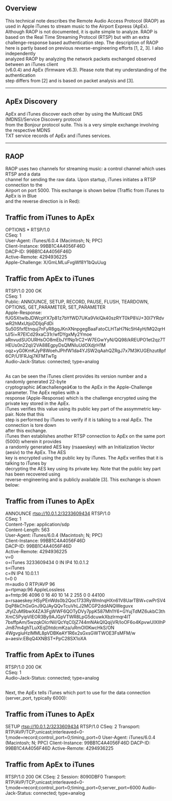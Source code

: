 == Overview ==

This technical note describes the Remote Audio Access Protocol (RAOP) as used in Apple 
iTunes to stream music to the Airport Express (ApEx). Although RAOP is not documented, 
it is quite simple to analyze. RAOP is based on the Real Time Streaming Protocol (RTSP) 
but with an extra challenge-response based authentication step. The description of RAOP 
here is partly based on previous reverse-engineering efforts [1, 2, 3]. I also independently<br> 
analyzed RAOP by analyzing the network packets exchanged observed between an iTunes client<br> 
(v6.0.4) and ApEx (firmware v6.3). Please note that my understanding of the authentication<br> 
step differs from [2] and is based on packet analysis and [3].

----
== ApEx Discovery ==

ApEx and iTunes discover each other by using the Multicast DNS (MDNS)/Service Discovery protocol<br> 
from the Bonjour protocol suite. This is a very simple exchange involving the respective MDNS<br> 
TXT service records of ApEx and iTunes services.<br>

----
== RAOP ==

RAOP uses two channels for streaming music: a control channel which uses RTSP and a data<br> 
channel for sending the raw data. Upon startup, iTunes initiates a RTSP connection to the<br> 
Airport on port 5000. This exchange is shown below (Traffic from iTunes to ApEx is in Blue<br> 
and the reverse direction is in Red):

== Traffic from iTunes to ApEx ==

OPTIONS * RTSP/1.0<br>
CSeq: 1<br>
User-Agent: iTunes/6.0.4 (Macintosh; N; PPC)<br>
Client-Instance: 99BB1C4A4056F46D<br>
DACP-ID: 99BB1C4A4056F46D<br>
Active-Remote: 4294936225<br>
Apple-Challenge: X/GmLMLuFvgWf8Y1bQuUug

== Traffic from ApEx to iTunes ==

RTSP/1.0 200 OK<br>
CSeq: 1<br>
Public: ANNOUNCE, SETUP, RECORD, PAUSE, FLUSH, TEARDOWN, OPTIONS, GET_PARAMETER, SET_PARAMETER<br>
Apple-Response: fUG5XtwIbJDWcpYX7p81z7bYfWD7UKa9VkIQk40szRYT0kP8VJ+30l7YRdvwR2hMxUtjoDDIjqFdDi<br>
Su50SfxfEtnquj7nFyR8gqJKnXNnpgegBaaFatoCLHTaH7Nc5H4yH/MQ2qrHtJ/5i+R7ElCd29xaC31r/wfDYgxMy2Ymoe<br>
aRnvudSUOURHsOO8mEbJYfNp1rC2+W7EGwYyN/QQ98/kREUPO1et2qz7THEUs0n22ql/2VA88EgpyDsQMNIuUdOXdjrH1M<br>
oqz+yG0KmKJyP8WoehJPhfW1da4YJSW2qAahQZRgJ7x7M3KUGEhzut8pf6CP/U1FRJqj7KFMTwTg<br>
Audio-Jack-Status: connected; type=analog<br>

== ==

As can be seen the iTunes client provides its version number and a randomly generated 22-byte<br> 
cryptographic â€œchallengeâ€œ to the ApEx in the Apple-Challenge parameter. The ApEx replies with a<br> 
response (Apple-Response) which is the challenge encrypted using the private key stored in the ApEx.<br>
iTunes verifies this value using its public key part of the assymmetric key-pair. Note that this<br> 
step is performed by iTunes to verify if it is talking to a real ApEx. The connection is tore down<br> 
after this exchange.<br>

iTunes then establishes another RTSP connection to ApEx on the same port (5000) wherein it provides<br> 
a randomly generated AES key (rsaaeskey) with an Initialization Vector (aesiv) to the ApEx. The AES<br> 
key is encrypted using the public key by iTunes. The ApEx verifies that it is talking to iTunes by<br> 
decrypting the AES key using its private key. Note that the public key part has been recovered using<br> 
reverse-engineering and is publicly available [3]. This exchange is shown below:<br>


== Traffic from iTunes to ApEx ==

ANNOUNCE rtsp://10.0.1.2/3233609434 RTSP/1.0<br>
CSeq: 1<br>
Content-Type: application/sdp<br>
Content-Length: 563<br>
User-Agent: iTunes/6.0.4 (Macintosh; N; PPC)<br>
Client-Instance: 99BB1C4A4056F46D<br>
DACP-ID: 99BB1C4A4056F46D<br>
Active-Remote: 4294936225<br>

v=0<br>
o=iTunes 3233609434 0 IN IP4 10.0.1.2<br>
s=iTunes<br>
c=IN IP4 10.0.1.1<br>
t=0 0<br>
m=audio 0 RTP/AVP 96<br>
a=rtpmap:96 AppleLossless<br>
a=fmtp:96 4096 0 16 40 10 14 2 255 0 0 44100<br>
a=rsaaeskey:HSyPEnWds0b2Qoc1733RyWmInqHXn61V8UarTBW+cwPrSV4DqP8kChGxGnJ9QJAyQQvTcuVhLJ2MCGP2ddANQWeguvx<br>
JfyIZuM9bwX4ZA3FgWWF6QOTyDVy7ppK587Mh1Y6+GYujTdMZ6ukbC3thXmC5PyipVIEOR3By9AJGpVTWR8LpG5dcuwkXbzlrmqr4IT<br>
7bsffpAm/5wzqkOlcrNiI/QcYqC0jZ744mNAkQIQqijVR/IoOF6o4KpvwUIXIlhPJm87m4ghTLuXEqDhtdcmKza/uRmOl0KwcHkS/ON<br>
4WgvgiuHzlMML8pVDBKeAY1R6x2sGxsGWTWOE3FsMFM/w<br>
a=aesiv:EBqQ4XNBST+PpC28SX1oXA<br>


== Traffic from ApEx to iTunes ==

RTSP/1.0 200 OK<br>
CSeq: 1<br>
Audio-Jack-Status: connected; type=analog<br>


==  ==

Next, the ApEx tells iTunes which port to use for the data connection (server_port, typically 6000):


== Traffic from iTunes to ApEx ==

SETUP rtsp://10.0.1.2/3233609434 RTSP/1.0
CSeq: 2
Transport: RTP/AVP/TCP;unicast;interleaved=0-1;mode=record;control_port=0;timing_port=0
User-Agent: iTunes/6.0.4 (Macintosh; N; PPC)
Client-Instance: 99BB1C4A4056F46D
DACP-ID: 99BB1C4A4056F46D
Active-Remote: 4294936225


== Traffic from ApEx to iTunes ==

RTSP/1.0 200 OK
CSeq: 2
Session: 8090DBF0
Transport: RTP/AVP/TCP;unicast;interleaved=0-1;mode=record;control_port=0;timing_port=0;server_port=6000
Audio-Jack-Status: connected; type=analog